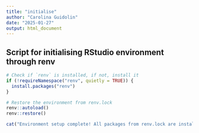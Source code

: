 ---
title: "initialise"
author: "Carolina Guidolin"
date: "2025-01-27"
output: html_document
---

## Script for initialising RStudio environment through renv

```{r}
# Check if `renv` is installed, if not, install it
if (!requireNamespace("renv", quietly = TRUE)) {
  install.packages("renv")
}

# Restore the environment from renv.lock
renv::autoload()
renv::restore()

cat("Environment setup complete! All packages from renv.lock are installed and ready to use")
```
